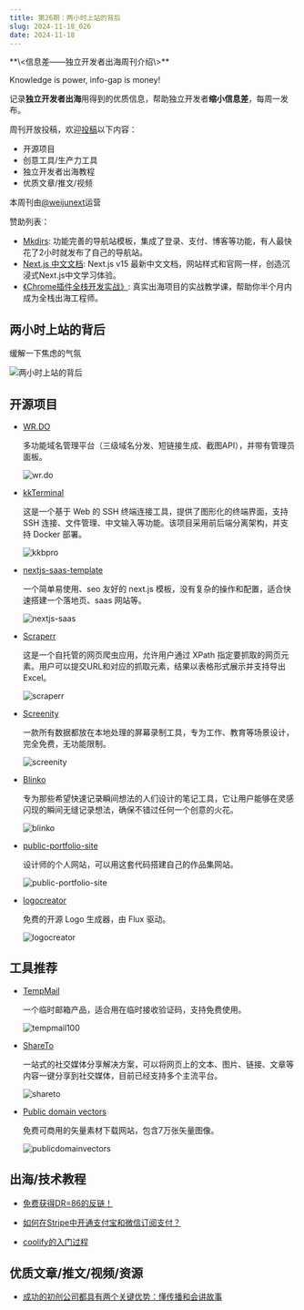 ```yaml
---
title: 第26期：两小时上站的背后
slug: 2024-11-18_026
date: 2024-11-18
---
```


<Aside showSponsor={0}>
**\<信息差——独立开发者出海周刊介绍\>**

Knowledge is power, info-gap is money!

记录**独立开发者出海**用得到的优质信息，帮助独立开发者**缩小信息差**，每周一发布。

周刊开放投稿，欢迎[投稿](https://github.com/weijunext/gapis.money/issues)以下内容：
- 开源项目
- 创意工具/生产力工具
- 独立开发者出海教程
- 优质文章/推文/视频

本周刊由[@weijunext](https://x.com/intent/follow?screen_name=weijunext)运营


赞助列表：
- [Mkdirs](https://mkdirs.com?via=share/): 功能完善的导航站模板，集成了登录、支付、博客等功能，有人最快花了2小时就发布了自己的导航站。
- [Next.js 中文文档](https://nextjscn.org/docs?utm_source=gapis.money): Next.js v15 最新中文文档，网站样式和官网一样，创造沉浸式Next.js中文学习体验。
- [《Chrome插件全栈开发实战》](https://xiaobot.net/p/ship-ph-copilot?refer=1e5db497-8ed5-461b-af85-e71cb80e3787): 真实出海项目的实战教学课，帮助你半个月内成为全栈出海工程师。
</Aside>

## 两小时上站的背后

缓解一下焦虑的气氛

![两小时上站的背后](/assets/026/headlines.webp)

## 开源项目

- [WR.DO](https://github.com/oiov/wr.do)

  多功能域名管理平台（三级域名分发、短链接生成、截图API），并带有管理员面板。

  ![wr.do](/assets/026/wrdo.webp)

- [kkTerminal](https://github.com/zyyzyykk/kkTerminal)

  这是一个基于 Web 的 SSH 终端连接工具，提供了图形化的终端界面，支持 SSH 连接、文件管理、中文输入等功能。该项目采用前后端分离架构，并支持 Docker 部署。

  ![kkbpro](/assets/026/kkbpro.webp)

- [nextjs-saas-template](https://github.com/jiweiyeah/nextjs-saas-template)

  一个简单易使用、seo 友好的 next.js 模板，没有复杂的操作和配置，适合快速搭建一个落地页、saas 网站等。

  ![nextjs-saas](/assets/026/nextjs-saas.webp)

- [Scraperr](https://github.com/jaypyles/Scraperr)

  这是一个自托管的网页爬虫应用，允许用户通过 XPath 指定要抓取的网页元素。用户可以提交URL和对应的抓取元素，结果以表格形式展示并支持导出Excel。

  ![scraperr](/assets/026/scraperr.webp)

- [Screenity](https://github.com/alyssaxuu/screenity)

  一款所有数据都放在本地处理的屏幕录制工具，专为工作、教育等场景设计，完全免费，无功能限制。

  ![screenity](/assets/026/screenity.gif)

- [Blinko](https://github.com/blinko-space/blinko)

  专为那些希望快速记录瞬间想法的人们设计的笔记工具，它让用户能够在灵感闪现的瞬间无缝记录想法，确保不错过任何一个创意的火花。

  ![blinko](/assets/026/blinko.webp)

- [public-portfolio-site](https://github.com/ricocc/public-portfolio-site)

  设计师的个人网站，可以用这套代码搭建自己的作品集网站。

  ![public-portfolio-site](/assets/026/public-portfolio-site.webp)

- [logocreator](github.com/Nutlope/logocreator)

  免费的开源 Logo 生成器，由 Flux 驱动。

  ![logocreator](/assets/026/logocreator.webp)


## 工具推荐

- [TempMail](https://tempmail100.com/)

  一个临时邮箱产品，适合用在临时接收验证码，支持免费使用。

  ![tempmail100](/assets/026/tempmail100.webp)

- [ShareTo](https://chromewebstore.google.com/detail/shareto/lbngllckgpcfndeneofhlkccchlkknpb)

  一站式的社交媒体分享解决方案，可以将网页上的文本、图片、链接、文章等内容一键分享到社交媒体，目前已经支持多个主流平台。

  ![shareto](/assets/026/shareto.webp)

- [Public domain vectors](https://publicdomainvectors.org/)

  免费可商用的矢量素材下载网站，包含7万张矢量图像。

  ![publicdomainvectors](/assets/026/publicdomainvectors.webp)


## 出海/技术教程

- [免费获得DR=86的反链！](https://x.com/javayhuwx/status/1856157642185683268)

- [如何在Stripe中开通支付宝和微信订阅支付？](https://zhuanlan.zhihu.com/p/5399191484)

- [coolify的入门过程](https://x.com/hr98w/status/1856659303383371980)


## 优质文章/推文/视频/资源

- [成功的初创公司都具有两个关键优势：懂传播和会讲故事](https://x.com/op7418/status/1855896503119904935)

